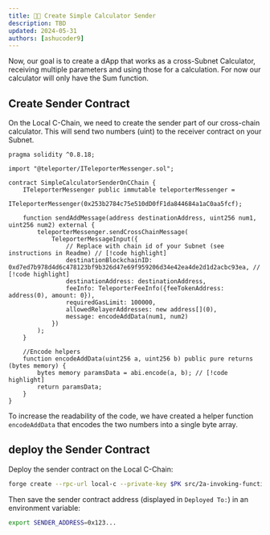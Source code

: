 ```yaml
---
title: 👩‍💻 Create Simple Calculator Sender
description: TBD
updated: 2024-05-31
authors: [ashucoder9]
---
```


Now, our goal is to create a dApp that works as a cross-Subnet Calculator, receiving multiple parameters and using those for a calculation. For now our calculator will only have the Sum function.

## Create Sender Contract

On the Local C-Chain, we need to create the sender part of our cross-chain calculator. This will send two numbers (uint) to the receiver contract on your Subnet. 

```solidity title="src/02a-encoding-multiple-paramters/SimpleCalculatorSenderOnCChain.sol"
pragma solidity ^0.8.18;

import "@teleporter/ITeleporterMessenger.sol";

contract SimpleCalculatorSenderOnCChain {
    ITeleporterMessenger public immutable teleporterMessenger =
        ITeleporterMessenger(0x253b2784c75e510dD0fF1da844684a1aC0aa5fcf);

    function sendAddMessage(address destinationAddress, uint256 num1, uint256 num2) external {
        teleporterMessenger.sendCrossChainMessage(
            TeleporterMessageInput({
                // Replace with chain id of your Subnet (see instructions in Readme) // [!code highlight]
                destinationBlockchainID: 0xd7ed7b978d4d6c478123bf9b326d47e69f959206d34e42ea4de2d1d2acbc93ea, // [!code highlight]
                destinationAddress: destinationAddress,
                feeInfo: TeleporterFeeInfo({feeTokenAddress: address(0), amount: 0}),
                requiredGasLimit: 100000,
                allowedRelayerAddresses: new address[](0),
                message: encodeAddData(num1, num2)
            })
        );
    }

    //Encode helpers
    function encodeAddData(uint256 a, uint256 b) public pure returns (bytes memory) {
        bytes memory paramsData = abi.encode(a, b); // [!code highlight]
        return paramsData;
    }
}

```

<Callout type="warn" title="Don't forget to replace the destinationBlockchainID with the one from your Subnet!" />

To increase the readability of the code, we have created a helper function `encodeAddData` that encodes the two numbers into a single byte array.

## deploy the Sender Contract

Deploy the sender contract on the Local C-Chain:

```bash
forge create --rpc-url local-c --private-key $PK src/2a-invoking-functions/SimpleCalculatorSenderOnCChain.sol:SimpleCalculatorSenderOnCChain
```

Then save the sender contract address (displayed in `Deployed To:`) in an environment variable:

```bash
export SENDER_ADDRESS=0x123...
```
